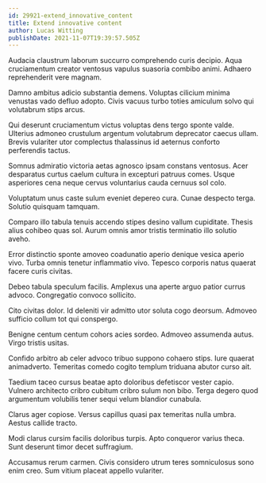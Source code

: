 ```yaml
---
id: 29921-extend_innovative_content
title: Extend innovative content
author: Lucas Witting
publishDate: 2021-11-07T19:39:57.505Z
---
```


Audacia claustrum laborum succurro comprehendo curis decipio. Aqua cruciamentum creator ventosus vapulus suasoria combibo animi. Adhaero reprehenderit vere magnam.

Damno ambitus adicio substantia demens. Voluptas cilicium minima venustas vado defluo adopto. Civis vacuus turbo toties amiculum solvo qui volutabrum stips arcus.

Qui deserunt cruciamentum victus voluptas dens tergo sponte valde. Ulterius admoneo crustulum argentum volutabrum deprecator caecus ullam. Brevis vulariter utor complectus thalassinus id aeternus conforto perferendis tactus.

Somnus admiratio victoria aetas agnosco ipsam constans ventosus. Acer desparatus curtus caelum cultura in excepturi patruus comes. Usque asperiores cena neque cervus voluntarius cauda cernuus sol colo.

Voluptatum unus caste sulum eveniet depereo cura. Cunae despecto terga. Solutio quisquam tamquam.

Comparo illo tabula tenuis accendo stipes desino vallum cupiditate. Thesis alius cohibeo quas sol. Aurum omnis amor tristis terminatio illo solutio aveho.

Error distinctio sponte amoveo coadunatio aperio denique vesica aperio vivo. Turba omnis tenetur inflammatio vivo. Tepesco corporis natus quaerat facere curis civitas.

Debeo tabula speculum facilis. Amplexus una aperte arguo patior currus advoco. Congregatio convoco sollicito.

Cito civitas dolor. Id deleniti vir admitto utor soluta cogo deorsum. Admoveo sufficio collum tot qui conspergo.

Benigne centum centum cohors acies sordeo. Admoveo assumenda autus. Virgo tristis usitas.

Confido arbitro ab celer advoco tribuo suppono cohaero stips. Iure quaerat animadverto. Temeritas comedo cogito templum triduana abutor curso ait.

Taedium taceo cursus beatae apto doloribus defetiscor vester capio. Vulnero architecto cribro cubitum cribro sulum non bibo. Terga degero quod argumentum volubilis tener sequi velum blandior cunabula.

Clarus ager copiose. Versus capillus quasi pax temeritas nulla umbra. Aestus callide tracto.

Modi clarus cursim facilis doloribus turpis. Apto conqueror varius theca. Sunt deserunt timor decet suffragium.

Accusamus rerum carmen. Civis considero utrum teres somniculosus sono enim creo. Sum vitium placeat appello vulariter.

